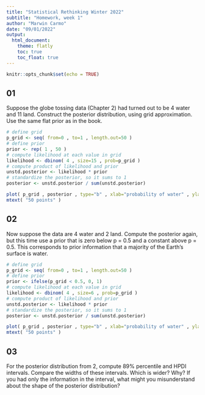 ```yaml
---
title: "Statistical Rethinking Winter 2022"
subtitle: "Homework, week 1"
author: "Marwin Carmo"
date: "09/01/2022"
output: 
  html_document:
    theme: flatly
    toc: true
    toc_float: true
---
```


```r
knitr::opts_chunk$set(echo = TRUE)
```

## 01
Suppose the globe tossing data (Chapter 2) had turned out to be 4 water and 11 land. Construct the posterior distribution, using grid approximation. Use the same flat prior as in the book.

```r
# define grid 
p_grid <- seq( from=0 , to=1 , length.out=50 )
# define prior 
prior <- rep( 1 , 50 )
# compute likelihood at each value in grid 
likelihood <- dbinom( 4 , size=15 , prob=p_grid )
# compute product of likelihood and prior 
unstd.posterior <- likelihood * prior
# standardize the posterior, so it sums to 1 
posterior <- unstd.posterior / sum(unstd.posterior)
```

```r
plot( p_grid , posterior , type="b" , xlab="probability of water" , ylab="posterior probability" )
mtext( "50 points" )
```

## 02

Now suppose the data are 4 water and 2 land. Compute the posterior again, but this time use a prior that is zero below p = 0.5 and a constant above p = 0.5. This corresponds to prior information that a majority of the Earth’s surface is water.

```r
# define grid 
p_grid <- seq( from=0 , to=1 , length.out=50 )
# define prior 
prior <- ifelse(p_grid < 0.5, 0, 1)
# compute likelihood at each value in grid 
likelihood <- dbinom( 4 , size=6 , prob=p_grid )
# compute product of likelihood and prior 
unstd.posterior <- likelihood * prior
# standardize the posterior, so it sums to 1 
posterior <- unstd.posterior / sum(unstd.posterior)

plot( p_grid , posterior , type="b" , xlab="probability of water" , ylab="posterior probability" )
mtext( "50 points" )
```
## 03

For the posterior distribution from 2, compute 89% percentile and HPDI intervals. Compare the widths of these intervals. Which is wider? Why? If you had only the information in the interval, what might you misunderstand about the shape of the posterior distribution?

